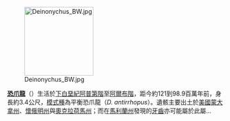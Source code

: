 [[File:Deinonychus_BW.jpg|160px]]

'''[[恐爪龍|恐爪龍]]'''（'''''{{lang|la|Deinonychus}}'''''）生活於[[下白堊紀|下白堊紀]][[阿普第階|阿普第階]]至[[阿爾布階|阿爾布階]]，距今約121到98.9百萬年前，身長約3.4公尺，[[模式種|模式種]]為平衡恐爪龍（''D. antirrhopus''）。遺骸主要出土於[[美國|美國]][[蒙大拿州|蒙大拿州]]、[[懷俄明州|懷俄明州]]與[[奧克拉荷馬州|奧克拉荷馬州]]；而在[[馬利蘭州|馬利蘭州]]發現的[[牙齒|牙齒]]亦可能屬於此屬…